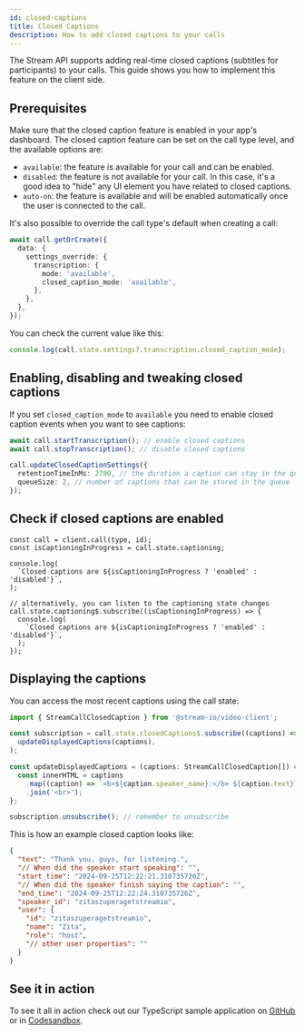 ```yaml
---
id: closed-captions
title: Closed Captions
description: How to add closed captions to your calls
---
```


The Stream API supports adding real-time closed captions (subtitles for participants) to your calls. This guide shows you how to implement this feature on the client side.

## Prerequisites

Make sure that the closed caption feature is enabled in your app's dashboard. The closed caption feature can be set on the call type level, and the available options are:

- `available`: the feature is available for your call and can be enabled.
- `disabled`: the feature is not available for your call. In this case, it's a good idea to "hide" any UI element you have related to closed captions.
- `auto-on`: the feature is available and will be enabled automatically once the user is connected to the call.

It's also possible to override the call type's default when creating a call:

```ts
await call.getOrCreate({
  data: {
    settings_override: {
      transcription: {
        mode: 'available',
        closed_caption_mode: 'available',
      },
    },
  },
});
```

You can check the current value like this:

```typescript
console.log(call.state.settings?.transcription.closed_caption_mode);
```

## Enabling, disabling and tweaking closed captions

If you set `closed_caption_mode` to `available` you need to enable closed caption events when you want to see captions:

```typescript
await call.startTranscription(); // enable closed captions
await call.stopTranscription(); // disable closed captions

call.updateClosedCaptionSettings({
  retentionTimeInMs: 2700, // the duration a caption can stay in the queue
  queueSize: 2, // number of captions that can be stored in the queue
});
```

## Check if closed captions are enabled

```tsx
const call = client.call(type, id);
const isCaptioningInProgress = call.state.captioning;

console.log(
  `Closed captions are ${isCaptioningInProgress ? 'enabled' : 'disabled'}`,
);

// alternatively, you can listen to the captioning state changes
call.state.captioning$.subscribe((isCaptioningInProgress) => {
  console.log(
    `Closed captions are ${isCaptioningInProgress ? 'enabled' : 'disabled'}`,
  );
});
```

## Displaying the captions

You can access the most recent captions using the call state:

```typescript
import { StreamCallClosedCaption } from '@stream-io/video-client';

const subscription = call.state.closedCaptions$.subscribe((captions) =>
  updateDisplayedCaptions(captions),
);

const updateDisplayedCaptions = (captions: StreamCallClosedCaption[]) => {
  const innerHTML = captions
    .map((caption) => `<b>${caption.speaker_name}:</b> ${caption.text}`)
    .join('<br>');
};

subscription.unsubscribe(); // remember to unsubscribe
```

This is how an example closed caption looks like:

```json
{
  "text": "Thank you, guys, for listening.",
  "// When did the speaker start speaking": "",
  "start_time": "2024-09-25T12:22:21.310735726Z",
  "// When did the speaker finish saying the caption": "",
  "end_time": "2024-09-25T12:22:24.310735726Z",
  "speaker_id": "zitaszuperagetstreamio",
  "user": {
    "id": "zitaszuperagetstreamio",
    "name": "Zita",
    "role": "host",
    "// other user properties": ""
  }
}
```

## See it in action

To see it all in action check out our TypeScript sample application on [GitHub](https://github.com/GetStream/stream-video-js/tree/main/sample-apps/client/ts-quickstart) or in [Codesandbox](https://codesandbox.io/p/sandbox/eloquent-glitter-99th3v).
